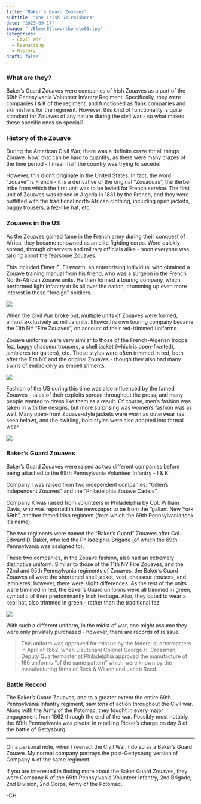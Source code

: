 ```yaml
---
title: "Baker's Guard Zouaves"
subtitle: "The Irish Skirmishers"
date: "2023-09-17"
image: "./ElmerEllsworthphoto01.jpg"
categories:
  - Civil War
  - Reenacting
  - History
draft: false
---
```


### What are they?

Baker's Guard Zouaves were companies of Irish Zouaves as a part of the 69th Pennsylvania Volunteer Infantry Regiment. Specifically, they were companies I & K of the regiment, and functioned as flank companies and skirmishers for the regiment. However, this kind of functionality is quite standard for Zouaves of any nature during the civil war - so what makes these specific ones so special?

### History of the Zouave

During the American Civil War, there was a definite craze for all things Zouave. Now, that can be hard to quantify, as there were many crazes of the time period - I mean half the country was trying to secede!

However, this didn't originate in the United States. In fact, the word "zouave" is French - it is a derivative of the original "Zouaouas", the Berber tribe from which the first unit was to be levied for French service. The first unit of Zouaves was raised in Algeria in 1831 by the French, and they were outfitted with the traditional north-African clothing, including open jackets, baggy trousers, a fez-like hat, etc.

### Zouaves in the US

As the Zouaves gained fame in the French army during their conquest of Africa, they became renowned as an elite fighting corps. Word quickly spread, through observers and military officials alike - soon everyone was talking about the fearsome Zouaves.

This included Elmer E. Ellsworth, an enterprising individual who obtained a Zouave training manual from his friend, who was a surgeon in the French North-African Zouave units. He then formed a touring company, which performed light infantry drills all over the nation, drumming up even more interest in these "foreign" soldiers.

![](./ElmerEllsworthphoto01.jpg)

When the Civil War broke out, multiple units of Zouaves were formed, almost exclusively as militia units. Ellsworth's own touring company became the 11th NY "Fire Zouaves", on account of their red-trimmed uniforms.

Zouave uniforms were very similar to those of the French-Algerian troops: fez, baggy chasseur trousers, a shell jacket (which is open-fronted), jambieres (or gaiters), etc. These styles were often trimmed in red, both after the 11th NY and the original Zouaves - though they also had many swirls of embroidery as embellishments.

![](./zouave.jpg)

Fashion of the US during this time was also influenced by the famed Zouaves - tales of their exploits spread throughout the press, and many people wanted to dress like them as a result. Of course, men's fashion was taken in with the designs, but more surprising was women's fashion was as well. Many open-front Zouave-style jackets were worn as outerwear (as seen below), and the swirling, bold styles were also adopted into formal wear.

![](./zouave_womens.jpg)

### Baker's Guard Zouaves

Baker's Guard Zouaves were raised as two different companies before being attached to the 69th Pennsylvania Volunteer Infantry - I & K.

Company I was raised from two independent companies: "Gillen's Independent Zouaves" and the "Philadelphia Zouave Cadets".

Company K was raised from volunteers in Philadelphia by Cpt. William Davis, who was reported in the newspaper to be from the "gallant New York 69th", another famed Irish regiment (from which the 69th Pennsylvania took it's name).

The two regiments were named the "Baker's Guard" Zouaves after Col. Edward D. Baker, who led the Philadelphia Brigade (of which the 69th Pennsylvania was assigned to).

These two companies, in the Zouave fashion, also had an extremely distinctive uniform. Similar to those of the 11th NY Fire Zouaves, and the 72nd and 95th Pennsylvania regiments of Zouaves, the Baker's Guard Zouaves all wore the shortened shell jacket, vest, chasseur trousers, and jambieres; however, there were slight differences. As the rest of the units were trimmed in red, the Baker's Guard uniforms were all trimmed in green, symbolic of their predominantly Irish heritage. Also, they opted to wear a kepi hat, also trimmed in green - rather than the traditional fez.

![](baker_zouave.png)

With such a different uniform, in the midst of war, one might assume they were only privately purchased - however, there are records of reissue:

> This uniform was approved for reissue by the federal quartermasters in April of 1862, when Lieutenant Colonel George H. Crossman, Deputy Quartermaster at Philadelphia approved the manufacture of 160 uniforms "of the same pattern" which were known by the manufacturing firms of Rock & Wilson and Jacob Reed.

### Battle Record

The Baker's Guard Zouaves, and to a greater extent the entire 69th Pennsylvania Infantry regiment, saw tons of action throughout the Civil war. Along with the Army of the Potomac, they fought in every major engagement from 1862 through the end of the war. Possibly most notably, the 69th Pennsylvania was pivotal in repelling Picket's charge on day 3 of the battle of Gettysburg.

------------------------------------------------------------------------

On a personal note, when I reenact the Civil War, I do so as a Baker's Guard Zouave. My normal company portrays the post-Gettysburg version of Company A of the same regiment.

If you are interested in finding more about the Baker Guard Zouaves, they were Company K of the 69th Pennsylvania Volunteer Infantry, 2nd Brigade, 2nd Division, 2nd Corps, Army of the Potomac.

-CH
